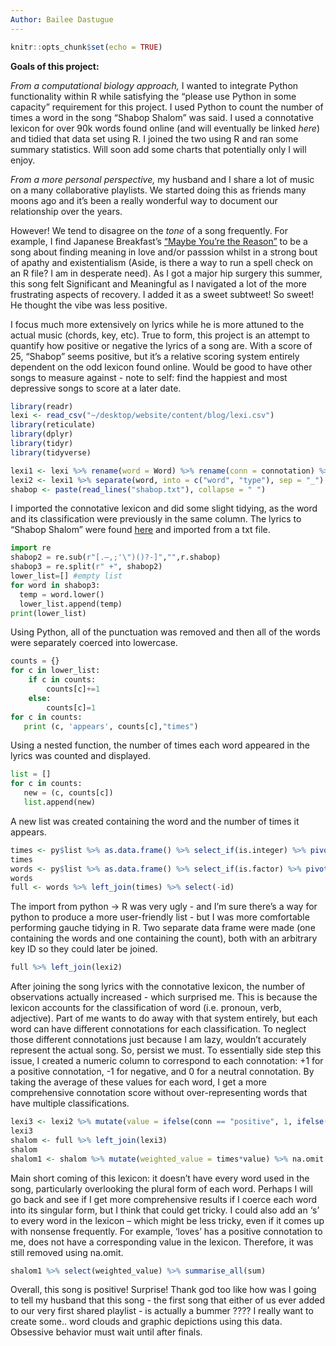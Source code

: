 ```yaml
---
Author: Bailee Dastugue
---
```


```r
knitr::opts_chunk$set(echo = TRUE)
```

__Goals of this project:__

*From a computational biology approach,* I wanted to integrate Python functionality within R while satisfying the "please use Python in some capacity" requirement for this project. I used Python to count the number of times a word in the song "Shabop Shalom" was said. I used a connotative lexicon for over 90k words found online (and will eventually be linked *here*) and tidied that data set using R. I joined the two using R and ran some summary statistics. Will soon add some charts that potentially only I will enjoy.


*From a more personal perspective,* my husband and I share a lot of music on a many collaborative playlists. We started doing this as friends many moons ago and it's been a really wonderful way to document our relationship over the years.


However! We tend to disagree on the *tone* of a song frequently. For example, I find Japanese Breakfast's ["Maybe You're the Reason"](https://open.spotify.com/track/7xKjdvYaJ1tvwNXRTAZs78?si=rSNHKuD_TTqDYeQ8SoQSow) to be a song about finding meaning in love and/or passsion whilst in a strong bout of apathy and existentialism (Aside, is there a  way to run a spell check on an R file? I am in desperate need). As I got a major hip surgery this summer, this song felt Significant and Meaningful as I navigated a lot of the more frustrating aspects of recovery. I added it as a sweet subtweet! So sweet! He thought the vibe was less positive.



I focus much more extensively on lyrics while he is more attuned to the actual music (chords, key, etc). True to form, this project is an attempt to quantify how positive or negative the lyrics of a song are. With a score of 25, "Shabop" seems positive, but it's a relative scoring system entirely dependent on the odd lexicon found online. Would be good to have other songs to measure against - note to self: find the happiest and most depressive songs to score at a later date.


```R
library(readr)
lexi <- read_csv("~/desktop/website/content/blog/lexi.csv")
library(reticulate)
library(dplyr)
library(tidyr)
library(tidyverse)
```

```R
lexi1 <- lexi %>% rename(word = Word) %>% rename(conn = connotation) %>% glimpse()
lexi2 <- lexi1 %>% separate(word, into = c("word", "type"), sep = "_") %>% mutate_if(is.character, as.factor) %>% glimpse()
shabop <- paste(read_lines("shabop.txt"), collapse = " ")
```
I imported the connotative lexicon and did some slight tidying, as the word and its classification were previously in the same column. The lyrics to "Shabop Shalom" were found [here](https://genius.com/13830611) and imported from a txt file.

```python
import re
shabop2 = re.sub(r"[.—,;'\")()?-]","",r.shabop)
shabop3 = re.split(r" +", shabop2)
lower_list=[] #empty list
for word in shabop3:
  temp = word.lower()
  lower_list.append(temp)
print(lower_list)
```
Using Python, all of the punctuation was removed and then all of the words were separately coerced into lowercase.


```python
counts = {}
for c in lower_list:
    if c in counts:
        counts[c]+=1
    else:
        counts[c]=1
for c in counts:
   print (c, 'appears', counts[c],"times")
```
Using a nested function, the number of times each word appeared in the lyrics was counted and displayed.

```python
list = []
for c in counts:
   new = (c, counts[c])
   list.append(new)
```
A new list was created containing the word and the number of times it appears.

```r
times <- py$list %>% as.data.frame() %>% select_if(is.integer) %>% pivot_longer(contains(c("X")), names_to = "name", values_to = "times") %>% mutate(id = row_number()) %>% select(-name)
times
words <- py$list %>% as.data.frame() %>% select_if(is.factor) %>% pivot_longer(contains(c("X")), names_to = "name", values_to = "word") %>% mutate(id = row_number()) %>% select(-name)
words
full <- words %>% left_join(times) %>% select(-id)
```
The import from python -> R was very ugly - and I'm sure there's a way for python to produce a more user-friendly list - but I was more comfortable performing gauche tidying in R. Two separate data frame were made (one containing the words and one containing the count), both with an arbitrary key ID so they could later be joined.


```r
full %>% left_join(lexi2)
```
After joining the song lyrics with the connotative lexicon, the number of observations actually increased - which  surprised me. This is because the lexicon accounts for the classification of word (i.e. pronoun, verb, adjective). Part of me wants to do away with that system entirely, but each word can have different connotations for each classification. To neglect those different connotations just because I am lazy, wouldn't accurately represent the actual song. So, persist we must. To essentially side step this issue, I created a numeric column to correspond to each connotation: +1 for a positive connotation, -1 for negative, and 0 for a neutral connotation. By taking the average of these values for each word, I get a more comprehensive connotation score without over-representing words that have multiple classifications.

```r
lexi3 <- lexi2 %>% mutate(value = ifelse(conn == "positive", 1, ifelse(conn == "negative", -1, 0))) %>% select(-conn) %>% group_by(word) %>%  summarise_at(vars(-type), funs(mean(., na.rm=TRUE))) %>% mutate_if(is.integer, as.double)
lexi3 
shalom <- full %>% left_join(lexi3)
shalom
shalom1 <- shalom %>% mutate(weighted_value = times*value) %>% na.omit
```
Main short coming of this lexicon: it doesn't have every word used in the song, particularly overlooking the plural form of each word. Perhaps I will go back and see if I get more comprehensive results if I coerce each word into its singular form, but I think that could get tricky. I could also add an 's' to every word in the lexicon -- which might be less tricky, even if it comes up with nonsense frequently. For example, 'loves' has a positive connotation to me, does not have a corresponding value in the lexicon. Therefore, it was still removed using na.omit. 

```r
shalom1 %>% select(weighted_value) %>% summarise_all(sum)
```

Overall, this song is positive! Surprise! Thank god too like how was I going to tell my husband that this song - the first song that either of us ever added to our very first shared playlist - is actually a bummer ???? I really want to create some.. word clouds and graphic depictions using this data. Obsessive behavior must wait until after finals.


